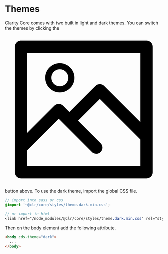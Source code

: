 
<Meta title="Themes/Getting Started" />

# Themes

Clarity Core comes with two built in light and dark themes. You can switch the themes
by clicking the <svg viewBox="0 0 1024 1024" className="sb-inline-icon"><path d="M920 64h-816c-22.092 0-40 17.91-40 40v816c0 22.094 17.908 40 40 40h816c22.092 0 40-17.906 40-40v-816c0-22.090-17.908-40-40-40zM880 144v449.782l-235.39-235.392c-7.502-7.5-17.676-11.714-28.286-11.714s-20.784 4.214-28.286 11.716l-169.804 169.804-40.958-40.958c-15.622-15.622-40.95-15.622-56.57 0l-176.708 176.708v-519.946h736.002zM144 880v-102.914l204.992-204.994 215.972 215.974c7.81 7.81 18.048 11.714 28.286 11.714s20.474-3.904 28.286-11.714c15.62-15.622 15.62-40.95 0-56.57l-146.732-146.73 141.522-141.524 263.676 263.68v173.078h-736.002zM356.174 400.542c52.466 0 95-42.536 95-95s-42.534-95-95-95-95 42.536-95 95 42.534 95 95 95zM356.174 250.542c30.326 0 55 24.672 55 55s-24.674 55-55 55-55-24.672-55-55 24.674-55 55-55z"></path></svg>
button above. To use the dark theme, import the global CSS file.

```scss
// import into sass or css
@import '~@clr/core/styles/theme.dark.min.css';

// or import in html
<link href="/node_modules/@clr/core/styles/theme.dark.min.css" rel="stylesheet">
```

Then on the body element add the following attribute.

```html
<body cds-theme="dark">
  ...
</body>
```

<Preview>
  <Story id="stories-themes--light-theme" />
</Preview>

<Preview>
  <Story id="stories-themes--dark-theme" />
</Preview>
